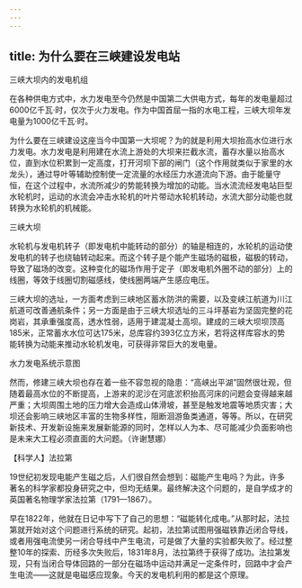 ```yaml
---
---
---
```

title: 为什么要在三峡建设发电站
---




三峡大坝内的发电机组



在各种供电方式中，水力发电至今仍然是中国第二大供电方式，每年的发电量超过6000亿千瓦·时，仅次于火力发电。作为中国首屈一指的水电工程，三峡大坝年发电量为1000亿千瓦·时。

为什么要在三峡建设这座当今中国第一大坝呢？为的就是利用大坝抬高水位进行水力发电。水力发电是利用建在水流上游处的大坝来拦截水流，蓄存水量以抬高水位，直到水位积累到一定高度，打开河坝下部的闸门（这个作用就类似于家里的水龙头），通过导叶等辅助控制使一定流量的水经压力水道流向下游。由于能量守恒，在这个过程中，水流所减少的势能转换为增加的动能。当水流流经发电站巨型水轮机时，运动的水流会冲击水轮机的叶片带动水轮机转动，水流大部分动能也就转换为水轮机的机械能。

三峡大坝



水轮机与发电机转子（即发电机中能转动的部分）的轴是相连的，水轮机的运动使发电机的转子也绕轴转动起来。而这个转子是个能产生磁场的磁极，磁极的转动，导致了磁场的改变。这种变化的磁场作用于定子（即发电机外圈不动的部分）上的线圈，等效于线圈切割磁感线，使线圈两端产生感应电压。

三峡大坝的选址，一方面考虑到三峡地区蓄水防洪的需要，以及变峡江航道为川江航道可改善通航条件；另一方面是由于三峡大坝选址的三斗坪基岩为坚固完整的花岗岩，其承重强度高，透水性弱，适用于建混凝土高坝。建成的三峡大坝坝顶高185米，正常蓄水水位可达175米，总库容约393亿立方米，若将这样库容水的势能转换为动能来推动水轮机发电，可获得非常巨大的发电量。

水力发电系统示意图



然而，修建三峡大坝也存在着一些不容忽视的隐患：“高峡出平湖”固然很壮观，但随着最高水位的不断提高，上游来的泥沙在河底淤积抬高河床的问题会变得越来越严重；大坝周围土地的压力增大会造成山体滑坡，甚至是触发地震等地质灾害；大坝还会影响三峡地区丰富的生物多样性，阻断洄游鱼类通道，等等。所以，在研究新技术、开发新设施来发展新能源的同时，怎样以人为本、尽可能减少负面影响也是未来大工程必须直面的大问题。（许谢慧娜）





【科学人】法拉第



19世纪初发现电能产生磁之后，人们很自然会想到：磁能产生电吗？为此，许多著名的科学家都投身研究之中，但均无结果。最终解决这个问题的，是自学成才的英国著名物理学家法拉第（1791—1867）。

早在1822年，他就在日记中写下了自己的思想：“磁能转化成电。”从那时起，法拉第就开始对这个问题进行系统的研究。起初，法拉第试图用强磁铁靠近闭合导线，或者用强电流使另一闭合导线中产生电流，可是做了大量的实验都失败了。经过整整10年的探索、历经多次失败后，1831年8月，法拉第终于获得了成功。法拉第发现，只有当闭合导体回路的一部分在磁场中运动并满足一定条件时，回路中才会产生电流——这就是电磁感应现象。今天的发电机利用的都是这个原理。